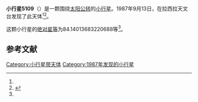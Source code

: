 {{Infobox planet
| bgcolour = #FFFFC0
| name = 5109 Robertmiller
| symbol = 
| image = 
| caption = 
| discovery = yes
| discovery_ref = 
| discoverer = {{link-en|亨利·德波鸿诺|Henri Debehogne}}
| discovery_site = [[拉西拉天文台|拉西拉天文台]] 
| discovered = 1987年9月13日
| designations = yes
| mp_name = 
| named_after = 
| alt_names = 1987 RM1/ 1989 CK
| mp_category = [[主带小行星|主带小行星]]
| orbit_ref = <ref name="a">[http://ssd.jpl.nasa.gov/sbdb.cgi?sstr=5109 5109 Robertmiller] {{Wayback|url=http://ssd.jpl.nasa.gov/sbdb.cgi?sstr=5109 |date=20201124011856 }}，小行星數據庫瀏覽器（JPL Small-Body Database Browser）－[[美国国家航空航天局|美国国家航空航天局]]喷气推进实验室</ref>
| epoch = 2456400.5 (2013年4月18日更新)
| aphelion = {{convert|2.388231689637085|AU|km|3|abbr=on|lk=out}}
| perihelion = {{convert|2.091951146960808|AU|km|3|abbr=on}}
| semimajor = {{convert|2.240091418298946|AU|km|3|abbr=on}}
| eccentricity = 0.066131351
| period = 1224.607854 [[日|日]]<br />3.35[[儒略年|儒略年]]
| avg_speed = 
| inclination = 3.575147772142862
| asc_node = 146.7251363477288
| mean_anomaly = 
| arg_peri = 84.14013683220688
| satellites = 
| physical_characteristics = yes
| dimensions = 
| mass = 
| density = 
| surface_grav = 
| escape_velocity = 
| sidereal_day = 
| axial_tilt = 
| pole_ecliptic_lat = 
| pole_ecliptic_lon = 
| albedo = 
| temperatures= 
| temp_name1 = 
| mean_temp_1 = 
| max_temp_1 = 
| temp_name2 = 
| max_temp_2 = 
| spectral_type = 
| abs_magnitude = 84.14013683220688
}}

'''小行星5109'''（{{lang-en|5109 Robertmiller}}）是一颗围绕[[太阳|太阳]][[公转|公转]]的[[小行星|小行星]]。1987年9月13日，{{link-en|亨利·德波鸿诺|Henri Debehogne}}在拉西拉天文台发现了此天体<ref name="a" /><ref>{{cite news|title=小行星列表|url=http://cfa-www.harvard.edu/iau/lists/NumberedMPs.txt|accessdate=2013-07-08|newspaper=哈佛大学|archive-date=2008-05-17|archive-url=https://web.archive.org/web/20080517010638/http://cfa-www.harvard.edu/iau/lists/NumberedMPs.txt|dead-url=no}}</ref>。

这颗小行星的[[绝对星等|绝对星等]]为84.14013683220688等<ref name="a" />。

==参考文献==
{{reflist}}
{{Minor Planet Number|[[小行星5108|小行星5108]]|[[小行星5110|小行星5110]]}}

{{小天体}}

[[Category:小行星带天体|Category:小行星带天体]]
[[Category:1987年发现的小行星|Category:1987年发现的小行星]]

{{asteroid-stub}}